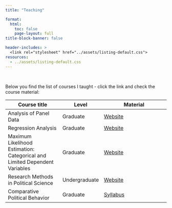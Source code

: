 ```yaml
---
title: "Teaching"

format: 
  html: 
    toc: false
    page-layout: full
title-block-banner: false

header-includes: >
  <link rel="stylesheet" href="../assets/listing-default.css">
resources:
  - ../assets/listing-default.css
---
```


<br>

Below you find the list of courses I taught - click the link and check the course material:

| Course title                                                               | Level         | Material                                                                                   |
|--------------------------|---------------|--------------------------------|
| Analysis of Panel Data                                                     | Graduate      | [Website](https://finkel-s.github.io/analysis_of_panel_data/){target="_blank"}             |
| Regression Analysis                                                        | Graduate      | [Website](https://finkel-s.github.io/regression_analysis/){target="_blank"}                |
| Maximum Likelihood Estimation: Categorical and Limited Dependent Variables | Graduate      | [Website](https://finkel-s.github.io/maximum_likelihood/){target="_blank"}                 |
| Research Methods in Political Science                                      | Undergraduate | [Website](https://finkel-s.github.io/research_methods_political_science/){target="_blank"} |
| Comparative Political Behavior                                             | Graduate      | [Syllabus](files/PS2313_2023_Syllabus.pdf){target="_blank"}                                |

